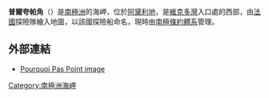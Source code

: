 {{Coord|66|12|S|136|11|E|display=title}}

'''普爾夸帕角'''（{{lang-en|Pourquoi Pas Point}}）是[[南極洲|南極洲]]的海岬，位於[[阿黛利地|阿黛利地]]，是[[維克多灣|維克多灣]]入口處的西部，由[[法國|法國]]探險隊繪入地圖，以該國探險船命名，現時由[[南極條約體系|南極條約體系]]管理。

==外部連結==
*[http://www.antarctica.ac.uk/living_and_working/diaries/mapping/2004/03/pqp.jpg Pourquoi Pas Point image] {{Wayback|url=http://www.antarctica.ac.uk/living_and_working/diaries/mapping/2004/03/pqp.jpg |date=20131103112823 }}

{{DEFAULTSORT:Pourquoi Pas Point}}
[[Category:南極洲海岬|Category:南極洲海岬]]


{{AdélieLand-geo-stub}}